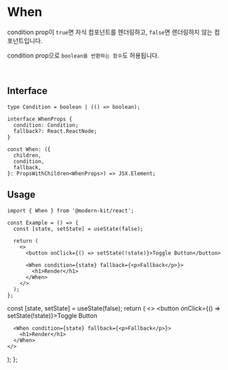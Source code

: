 
# When

condition prop이 `true`면 자식 컴포넌트를 렌더링하고, `false`면 렌더링하지 않는 컴포넌트입니다.

condition prop으로 `boolean을 반환하는 함수`도 허용됩니다.

<br />

## Interface
```tsx
type Condition = boolean | (() => boolean);

interface WhenProps {
  condition: Condition;
  fallback?: React.ReactNode;
}

const When: ({
  children,
  condition,
  fallback,
}: PropsWithChildren<WhenProps>) => JSX.Element;
```

## Usage

```tsx
import { When } from '@modern-kit/react';

const Example = () => {
  const [state, setState] = useState(false);

  return (
    <>
      <button onClick={() => setState(!state)}>Toggle Button</button>

      <When condition={state} fallback={<p>Fallback</p>}>
        <h1>Render</h1>
      </When>
    </>
  );
};
```
  const [state, setState] = useState(false);
  return (
    <>
      <button onClick={() => setState(!state)}>Toggle Button</button>

      <When condition={state} fallback={<p>Fallback</p>}>
        <h1>Render</h1>
      </When>
    </>
  );
};

<Example />